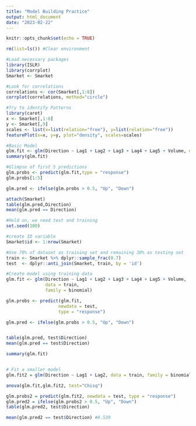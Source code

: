 ```yaml
---
title: "Model Building Practice"
output: html_document
date: "2023-02-22"
---
```


```r
knitr::opts_chunk$set(echo = TRUE)
```


```r
rm(list=ls()) #Clear environment

#Load necessary packages
library(ISLR) 
library(corrplot)
Smarket <- Smarket

#Look for correlations
correlations <- cor(Smarket[,1:8])
corrplot(correlations, method="circle")

#Try to identify Patterns
library(caret)
x <- Smarket[,1:8]
y <- Smarket[,9]
scales <- list(x=list(relation="free"), y=list(relation="free"))
featurePlot(x=x, y=y, plot="density", scales=scales)

#Basic Model
glm.fit <- glm(Direction ~ Lag1 + Lag2 + Lag3 + Lag4 + Lag5 + Volume, data = Smarket, family = binomial)
summary(glm.fit)

#Glimpse of first 5 predictions
glm.probs <- predict(glm.fit,type = "response")
glm.probs[1:5]

glm.pred <- ifelse(glm.probs > 0.5, "Up", "Down")

attach(Smarket)
table(glm.pred,Direction)
mean(glm.pred == Direction)

#Hold on, we need test and training
set.seed(100)

#create ID variable
Smarket$id <- 1:nrow(Smarket)

#Use 70% of dataset as training set and remaining 30% as testing set 
train <- Smarket %>% dplyr::sample_frac(0.7)
test  <- dplyr::anti_join(Smarket, train, by = 'id')

#Create model using training data
glm.fit <- glm(Direction ~ Lag1 + Lag2 + Lag3 + Lag4 + Lag5 + Volume,
               data = train,
               family = binomial)

glm.probs <- predict(glm.fit,
                    newdata = test,
                    type = "response")

glm.pred <- ifelse(glm.probs > 0.5, "Up", "Down")


table(glm.pred, test$Direction)
mean(glm.pred == test$Direction)

summary(glm.fit)


# Fit a smaller model
glm.fit2 = glm(Direction ~ Lag1 + Lag2, data = train, family = binomial)

anova(glm.fit,glm.fit2, test="Chisq")

glm.probs2 = predict(glm.fit2, newdata = test, type = "response")
glm.pred2 = ifelse(glm.probs2 > 0.5, "Up", "Down")
table(glm.pred2, test$Direction)

mean(glm.pred2 == test$Direction) #0.539

```


